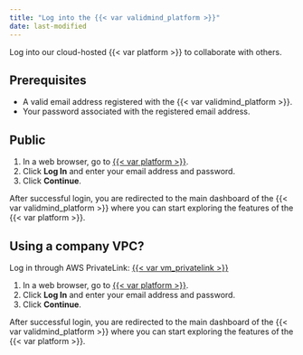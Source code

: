 ```yaml
---
title: "Log into the {{< var validmind_platform >}}"
date: last-modified
---
```


Log into our cloud-hosted {{< var platform >}} to collaborate with others.

## Prerequisites

- A valid email address registered with the {{< var validmind_platform >}}.
- Your password associated with the registered email address.

## Public 

1. In a web browser, go to [{{< var platform >}}]({{< var vm_url >}}).
2. Click **Log In** and enter your email address and password.
3. Click **Continue**.

After successful login, you are redirected to the main dashboard of the {{< var validmind_platform >}} where you can start exploring the features of the {{< var platform >}}.


## Using a company VPC?
Log in through AWS PrivateLink: [{{< var vm_privatelink >}}]({{< var vm_privatelink >}})

1. In a web browser, go to [{{< var platform >}}]({{< var vm_url >}}).
2. Click **Log In** and enter your email address and password.
3. Click **Continue**.

After successful login, you are redirected to the main dashboard of the {{< var validmind_platform >}} where you can start exploring the features of the {{< var platform >}}.

<!---
## What's next

[Summarize the task and provide any next steps or resources for the user to continue their learning or work.]
--->

